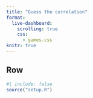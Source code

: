 ```yaml
---
title: "Guess the correlation"
format:
  live-dashboard:
    scrolling: true
    css:
      - games.css
knitr: true
---
```



## Row {height=50% .flow}



::: {.card  title="Binomial distribution"}

```r
#| include: false
source("setup.R")
```

:::